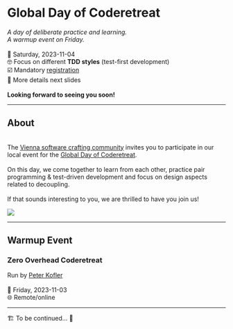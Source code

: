 # Global Day of Coderetreat

*A day of deliberate practice and learning.*
<br/>
*A warmup event on Friday.*
<br/>
<br/>
📆 Saturday, 2023-11-04
<br/>
🤓 Focus on different **TDD styles** (test-first development)
<br/>
☑️ Mandatory [registration](https://www.eventbrite.com/e/global-day-of-coderetreat-vienna-2023-tickets-719761033627)
<br/>
🧩 More details next slides
<br/>
<br/>
**Looking forward to seeing you soon!**

---

## About
<br/>
The [Vienna software crafting community](https://swkwien.github.io/) invites you to participate
in our local event for the [Global Day of Coderetreat](https://www.coderetreat.org/).
<br/>
<br/>
On this day, we come together to learn from each other, practice pair programming &
test-driven development and focus on design aspects related to decoupling.
<br/>
<br/>
If that sounds interesting to you, we are thrilled to have you join us!

[![](https://www.softwerkskammer.org/img/SoftwerkskammerWappenLinks.png){fig-align="center"}](https://www.softwerkskammer.org/)

---

## Warmup Event
### Zero Overhead Coderetreat

Run by [Peter Kofler](http://blog.code-cop.org/)
<br/>
<br/>
📆 Friday, 2023-11-03
<br/>
🌐 Remote/online

---

🏗️ To be continued... 🚧
